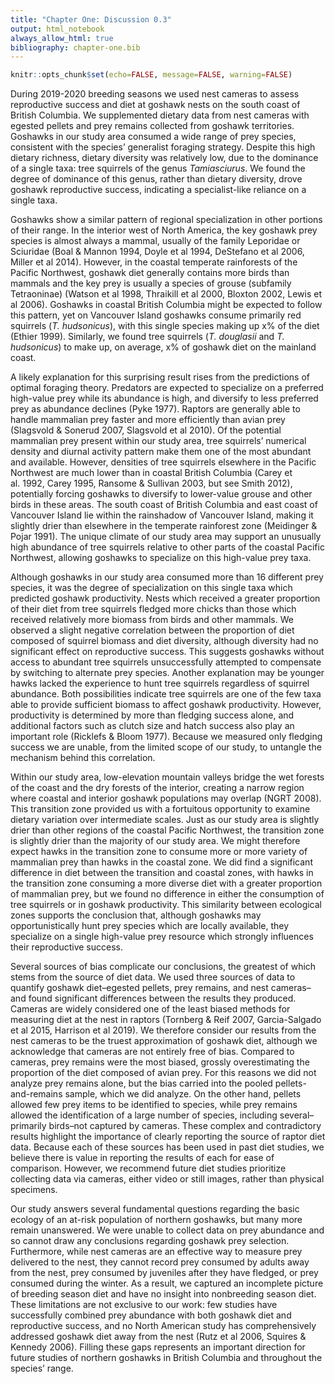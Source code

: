 ```yaml
---
title: "Chapter One: Discussion 0.3"
output: html_notebook
always_allow_html: true
bibliography: chapter-one.bib
---
```


```r
knitr::opts_chunk$set(echo=FALSE, message=FALSE, warning=FALSE)
```

During 2019-2020 breeding seasons we used nest cameras to assess reproductive success and diet at goshawk nests on the south coast of British Columbia. We supplemented dietary data from nest cameras with egested pellets and prey remains collected from goshawk territories. Goshawks in our study area consumed a wide range of prey species, consistent with the species' generalist foraging strategy. Despite this high dietary richness, dietary diversity was relatively low, due to the dominance of a single taxa: tree squirrels of the genus *Tamiasciurus*. We found the degree of dominance of this genus, rather than dietary diversity, drove goshawk reproductive success, indicating a specialist-like reliance on a single taxa.

Goshawks show a similar pattern of regional specialization in other portions of their range. In the interior west of North America, the key goshawk prey species is almost always a mammal, usually of the family Leporidae or Sciuridae (Boal & Mannon 1994, Doyle et al 1994, DeStefano et al 2006, Miller et al 2014). However, in the coastal temperate rainforests of the Pacific Northwest, goshawk diet generally contains more birds than mammals and the key prey is usually a species of grouse (subfamily Tetraoninae) (Watson et al 1998, Thraikill et al 2000, Bloxton 2002, Lewis et al 2006). <!-- No studies have linked grouse abundance to reproductive success in the Pacific Northwest, but it has been well documented in Finland, where goshawks likewise rely on grouse. -->Goshawks in coastal British Columbia might be expected to follow this pattern, yet on Vancouver Island goshawks consume primarily red squirrels (*T. hudsonicus*), with this single species making up x% of the diet (Ethier 1999). Similarly, we found tree squirrels (*T. douglasii* and *T. hudsonicus*) to make up, on average, x% of goshawk diet on the mainland coast.

A likely explanation for this surprising result rises from the predictions of optimal foraging theory. Predators are expected to specialize on a preferred high-value prey while its abundance is high, and diversify to less preferred prey as abundance declines (Pyke 1977<!--actually read this-->). Raptors are generally able to handle mammalian prey faster and more efficiently than avian prey (Slagsvold & Sonerud 2007, Slagsvold et al 2010). Of the potential mammalian prey present within our study area, tree squirrels' numerical density and diurnal activity pattern make them one of the most abundant and available. However, densities of tree squirrels elsewhere in the Pacific Northwest are much lower than in coastal British Columbia (Carey et al. 1992, Carey 1995, Ransome & Sullivan 2003, but see Smith 2012<!--should I really include this?-->), potentially forcing goshawks to diversify to lower-value grouse and other birds in these areas. The south coast of British Columbia and east coast of Vancouver Island lie within the rainshadow of Vancouver Island, making it slightly drier than elsewhere in the temperate rainforest zone (Meidinger & Pojar 1991). <!-- which is reflected in the patchy occurrence of tree species such as Garry's oak (*Quercus garryana*), arbutus (*Arbutus menziesii*), and pine (*Pinus sp.*).--> The unique climate of our study area may support an unusually high abundance of tree squirrels relative to other parts of the coastal Pacific Northwest, allowing goshawks to specialize on this high-value prey taxa.

Although goshawks in our study area consumed more than 16 different prey species, it was the degree of specialization on this single taxa which predicted goshawk productivity. Nests which received a greater proportion of their diet from tree squirrels fledged more chicks than those which received relatively more biomass from birds and other mammals. We observed a slight negative correlation between the proportion of diet composed of squirrel biomass <!--this isn't in methods/results, should it be? --> and diet diversity, although diversity had no significant effect on reproductive success. This suggests goshawks without access to abundant tree squirrels unsuccessfully attempted to compensate by switching to alternate prey species. Another explanation may be younger hawks lacked the experience to hunt tree squirrels regardless of squirrel abundance. Both possibilities indicate tree squirrels are one of the few taxa able to provide sufficient biomass to affect goshawk productivity. However, productivity is determined by more than fledging success alone, and additional factors such as clutch size and hatch success also play an important role (Ricklefs & Bloom 1977). Because we measured only fledging success we are unable, from the limited scope of our study, to untangle the mechanism behind this correlation.

Within our study area, low-elevation mountain valleys bridge the wet forests of the coast and the dry forests of the interior, creating a narrow region where coastal and interior goshawk populations may overlap (NGRT 2008). This transition zone provided us with a fortuitous opportunity to examine dietary variation over intermediate scales. Just as our study area is slightly drier than other regions of the coastal Pacific Northwest, the transition zone is slightly drier than the majority of our study area. <!--Other authors have speculated the dominance of avian prey in the diet of coastal Pacific Northwest goshawks is due to lower abundance or availability of mammalian prey in temperate rainforest ecosystems (Rutz et al 2006, McClaren et al 2015). -->We might therefore expect hawks in the transition zone to consume more or more variety of mammalian prey than hawks in the coastal zone. We did find a significant difference in diet between the transition and coastal zones, with hawks in the transition zone consuming a more diverse diet with a greater proportion of mammalian prey, but we found no difference in either the consumption of tree squirrels or in goshawk productivity. This similarity between ecological zones supports the conclusion that, although goshawks may opportunistically hunt prey species which are locally available, they specialize on a single high-value prey resource which strongly influences their reproductive success.

Several sources of bias complicate our conclusions, the greatest of which stems from the source of diet data. We used three sources of data to quantify goshawk diet--egested pellets, prey remains, and nest cameras--and found significant differences between the results they produced. Cameras are widely considered one of the least biased methods for measuring diet at the nest in raptors (Tornberg & Reif 2007, Garcia-Salgado et al 2015, Harrison et al 2019). We therefore consider our results from the nest cameras to be the truest approximation of goshawk diet, although we acknowledge that cameras are not entirely free of bias. Compared to cameras, prey remains were the most biased, grossly overestimating the proportion of the diet composed of avian prey. For this reasons we did not analyze prey remains alone, but the bias carried into the pooled pellets-and-remains sample, which we did analyze. On the other hand, pellets allowed few prey items to be identified to species, while prey remains allowed the identification of a large number of species, including several--primarily birds--not captured by cameras. These complex and contradictory results highlight the importance of clearly reporting the source of raptor diet data. Because each of these sources has been used in past diet studies, we believe there is value in reporting the results of each for ease of comparison. However, we recommend future diet studies prioritize collecting data via cameras, either video or still images, rather than physical specimens. 

Our study answers several fundamental questions regarding the basic ecology of an at-risk population of northern goshawks, but many more remain unanswered. We were unable to collect data on prey abundance and so cannot draw any conclusions regarding goshawk prey selection. Furthermore, while nest cameras are an effective way to measure prey delivered to the nest, they cannot record prey consumed by adults away from the nest, prey consumed by juveniles after they have fledged, or prey consumed during the winter. As a result, we captured an incomplete picture of breeding season diet and have no insight into nonbreeding season diet. These limitations are not exclusive to our work: few studies have successfully combined prey abundance with both goshawk diet and reproductive success, and no North American study has comprehensively addressed goshawk diet away from the nest (Rutz et al 2006, Squires & Kennedy 2006). Filling these gaps represents an important direction for future studies of northern goshawks in British Columbia and throughout the species' range.